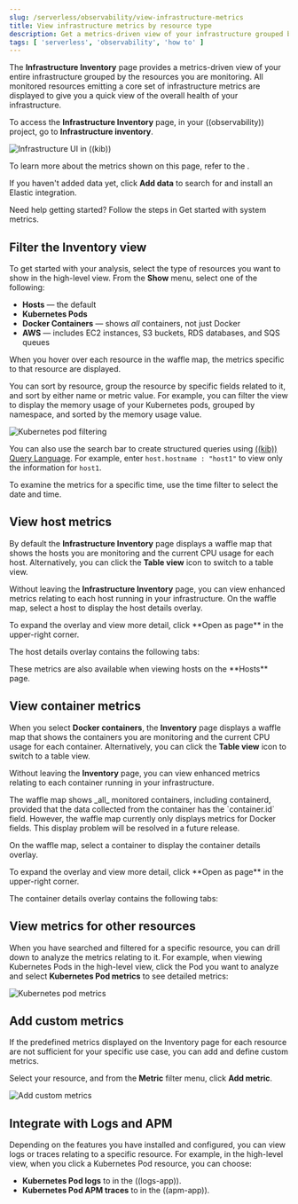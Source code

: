 ```yaml
---
slug: /serverless/observability/view-infrastructure-metrics
title: View infrastructure metrics by resource type
description: Get a metrics-driven view of your infrastructure grouped by resource type.
tags: [ 'serverless', 'observability', 'how to' ]
---
```


<p><DocBadge template="technical preview" /></p>



<div id="view-infrastructure-metrics"></div>

The **Infrastructure Inventory** page provides a metrics-driven view of your entire infrastructure grouped by
the resources you are monitoring. All monitored resources emitting
a core set of infrastructure metrics are displayed to give you a quick view of the overall health
of your infrastructure.

To access the **Infrastructure Inventory** page, in your ((observability)) project,
go to **Infrastructure inventory**.

![Infrastructure UI in ((kib))](../images/metrics-app.png)

To learn more about the metrics shown on this page, refer to the <DocLink slug="/serverless/observability/metrics-reference" />.

<DocCallOut title="Don't see any metrics?">

If you haven't added data yet, click **Add data** to search for and install an Elastic integration.

Need help getting started? Follow the steps in
<DocLink slug="/serverless/observability/get-started-with-metrics">Get started with system metrics</DocLink>.

</DocCallOut>

<div id="filter-resources"></div>

## Filter the Inventory view

To get started with your analysis, select the type of resources you want to show
in the high-level view. From the **Show** menu, select one of the following:

* **Hosts** — the default
* **Kubernetes Pods**
* **Docker Containers** — shows _all_ containers, not just Docker
* **AWS** — includes EC2 instances, S3 buckets, RDS databases, and SQS queues

When you hover over each resource in the waffle map, the metrics specific to
that resource are displayed.

You can sort by resource, group the resource by specific fields related to it, and sort by
either name or metric value. For example, you can filter the view to display the memory usage
of your Kubernetes pods, grouped by namespace, and sorted by the memory usage value.

![Kubernetes pod filtering](../images/kubernetes-filter.png)

You can also use the search bar to create structured queries using [((kib)) Query Language](((kibana-ref))/kuery-query.html).
For example, enter `host.hostname : "host1"` to view only the information for `host1`.

To examine the metrics for a specific time, use the time filter to select the date and time.

<div id="analyze-hosts-inventory"></div>

## View host metrics

By default the **Infrastructure Inventory** page displays a waffle map that shows the hosts you
are monitoring and the current CPU usage for each host.
Alternatively, you can click the **Table view** icon <DocImage flatImage alt="Table view icon" url="../images/table-view-icon.png" />
to switch to a table view.

Without leaving the **Infrastructure Inventory** page, you can view enhanced metrics relating to each host
running in your infrastructure. On the waffle map, select a host to display the host details
overlay.

<DocCallOut title="Tip">
To expand the overlay and view more detail, click **Open as page** in the upper-right corner.
</DocCallOut>

The host details overlay contains the following tabs:

<HostDetails />

<DocCallOut title="Note">
These metrics are also available when viewing hosts on the **Hosts**
page.
</DocCallOut>

<div id="analyze-containers-inventory"></div>

## View container metrics

When you select **Docker containers**, the **Inventory** page displays a waffle map that shows the containers you
are monitoring and the current CPU usage for each container.
Alternatively, you can click the **Table view** icon <DocImage flatImage alt="Table view icon" url="../images/table-view-icon.png" />
to switch to a table view.

Without leaving the **Inventory** page, you can view enhanced metrics relating to each container
running in your infrastructure.

<DocCallOut title="Why do some containers report 0% or null (-) values in the waffle map?">
    The waffle map shows _all_ monitored containers, including containerd,
    provided that the data collected from the container has the `container.id` field.
    However, the waffle map currently only displays metrics for Docker fields.
    This display problem will be resolved in a future release.
</DocCallOut>

On the waffle map, select a container to display the container details
overlay.

<DocCallOut title="Tip">
    To expand the overlay and view more detail, click **Open as page** in the upper-right corner.
</DocCallOut>

The container details overlay contains the following tabs:

<ContainerDetails />

<div id="analyze-resource-metrics"></div>

## View metrics for other resources

When you have searched and filtered for a specific resource, you can drill down to analyze the
metrics relating to it. For example, when viewing Kubernetes Pods in the high-level view,
click the Pod you want to analyze and select **Kubernetes Pod metrics** to see detailed metrics:

![Kubernetes pod metrics](../images/pod-metrics.png)

<div id="custom-metrics"></div>

## Add custom metrics

If the predefined metrics displayed on the Inventory page for each resource are not
sufficient for your specific use case, you can add and define custom metrics.

Select your resource, and from the **Metric** filter menu, click **Add metric**.

![Add custom metrics](../images/add-custom-metric.png)

<div id="apm-uptime-integration"></div>

## Integrate with Logs and APM

Depending on the features you have installed and configured, you can view logs or traces relating to a specific resource.
For example, in the high-level view, when you click a Kubernetes Pod resource, you can choose:

* **Kubernetes Pod logs** to <DocLink slug="/serverless/observability/log-monitoring" text="view corresponding logs" /> in the ((logs-app)).
* **Kubernetes Pod APM traces** to <DocLink slug="/serverless/observability/apm" text="view corresponding APM traces" /> in the ((apm-app)).
